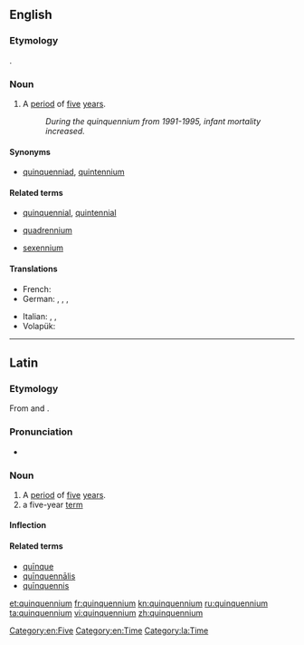 ==English==

===Etymology===
{{borrowing|la|quīnquennium|lang=en}}.

===Noun===
{{en-noun|quinquenniums|quinquennia}}

# A [[period]] of [[five]] [[year]]s.
#: ''During the quinquennium from 1991-1995, infant mortality increased.''

====Synonyms====
* [[quinquenniad]], [[quintennium]]

====Related terms====
* {{sense|adj.}} [[quinquennial]], [[quintennial]]
* {{sense|4-year period}} [[quadrennium]]
* {{sense|6-year period}} [[sexennium]]

====Translations====
{{trans-top|period of time five years long}}
* French: {{t+|fr|quinquennat|m}}
* German: {{t+|de|Lustrum|n}}, {{t+|de|Jahrfünft|n}}, {{t|de|Fünfjahresperiode|f}}, {{t+|de|Quinquennium|n}}
{{trans-mid}}
* Italian: {{t+|it|quinquennio|m}}, {{t|it|quinquennalità|f}}, {{t+|it|lustro|m}}
* Volapük: {{t|vo|lulyel}}
{{trans-bottom}}



[[Category:en:Five]]
[[Category:en:Time]]

----

==Latin==

===Etymology===
From {{m|la|quinque}} and {{m|la|annus}}.

===Pronunciation===
* {{la-pronunc|quinquennium}}

===Noun===
{{la-noun|quinquennium|quinquennii|quinquenniī|n|second}}

# A [[period]] of [[five]] [[year]]s.
# a five-year [[term]]

====Inflection====
{{la-decl-2nd-N|quinquenni}}

====Related terms====
* [[quinque#Latin|quīnque]]
* [[quinquennalis#Latin|quīnquennālis]]
* [[quinquennis#Latin|quīnquennis]]

[[Category:la:Time]]

[[et:quinquennium]]
[[fr:quinquennium]]
[[kn:quinquennium]]
[[ru:quinquennium]]
[[ta:quinquennium]]
[[vi:quinquennium]]
[[zh:quinquennium]]